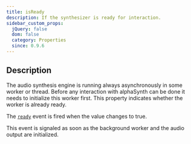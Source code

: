 ```yaml
---
title: isReady
description: If the synthesizer is ready for interaction.
sidebar_custom_props:
  jQuery: false
  dom: false
  category: Properties
  since: 0.9.6
---
```


<SinceBadge since="0.9.6" />


## Description
The audio synthesis engine is running always asynchronously in some worker or thread. 
Before any interaction with alphaSynth can be done it needs to initialize this worker first. 
This property indicates whether the worker is already ready. 

The [`ready`](/docs/reference/alphasynth/ready) event is fired when the value changes to true. 

This event is signaled as soon as the background worker and the audio output are initialized.

<PropertyDescription />